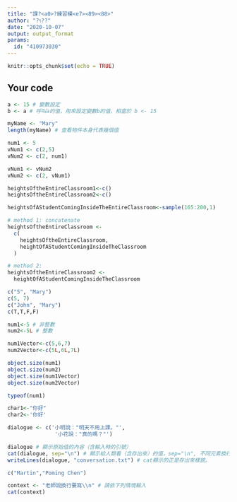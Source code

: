 ---
title: "課?<a0>?練習模<e7><89><88>"
author: "?୳??"
date: "2020-10-07"
output: output_format
params:
  id: "410973030"
---

```{r setup, include=FALSE}
knitr::opts_chunk$set(echo = TRUE)
```

## Your code

```{r}
a <- 15 # 變數設定
b <- a # 呼叫a的值，用來設定變數b的值，相當於 b <- 15
```


```{r}
myName <- "Mary"
length(myName) # 查看物件本身代表幾個值

```
```{r}
num1 <- 5
vNum1 <- c(2,5)
vNum2 <- c(2, num1)
```

```{r}
vNum1 <- vNum2
vNum2 <- c(2, vNum1)
```

```{r}
heightsOftheEntireClassroom1<-c()
heightsOftheEntireClassroom2<-c()
```

```{r}
heightsOfAStudentComingInsideTheEntireClassroom<-sample(165:200,1)
```

```{r}
# method 1: concatenate 
heightsOftheEntireClassroom <-
  c(
    heightsOftheEntireClassroom,
    heightOfAStudentComingInsideTheClassroom
  )
```

```{r}
# method 2: 
heightsOftheEntireClassroom2 <-
  heightOfAStudentComingInsideTheClassroom
```

```{r}
c("5", "Mary")
c(5, 7)
c("John", "Mary")
c(T,T,F,F)
```

```{r}
num1<-5 # 非整數
num2<-5L # 整數

num1Vector<-c(5,6,7)
num2Vector<-c(5L,6L,7L)
```

```{r}
object.size(num1)
object.size(num2)
object.size(num1Vector)
object.size(num2Vector)
```

```{r}
typeof(num1)
```

```{r}
char1<-"你好"
char2<-'你好'
```

```{r}
dialogue <- c('小明說："明天不用上課。"',
               '小花說："真的嗎？"')

dialogue # 顯示原始值的內容（含輸入時的引號）
cat(dialogue, sep="\n") # 顯示給人類看（含存出來）的值，sep="\n", 不同元素換行陳列。
writeLines(dialogue, "conversation.txt") # cat顯示的正是存出來樣貌。
```

```{r}
c("Martin","Poming Chen")
```

```{r}
context <- "老師說換行要寫\\n" # 請依下列情境輸入
cat(context)
```

